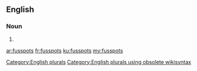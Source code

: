 ==English==

===Noun===
{{head|en}}

# {{plural of|fusspot}}

[[Category:English plurals]][[Category:English plurals using obsolete wikisyntax]]

[[ar:fusspots]]
[[fr:fusspots]]
[[ku:fusspots]]
[[my:fusspots]]